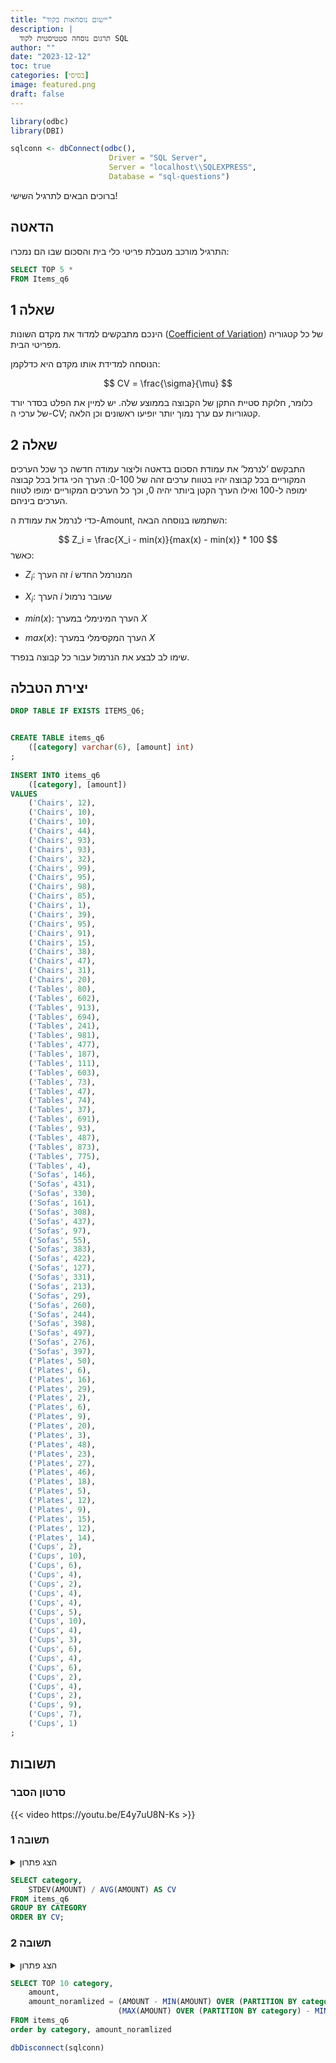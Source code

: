 ```yaml
---
title: "יישום נוסחאות בקוד"
description: |
  תרגום נוסחה סטטיסטית לקוד SQL
author: ""
date: "2023-12-12"
toc: true
categories: [בסיסי]
image: featured.png
draft: false
---
```


```r
library(odbc)
library(DBI)

sqlconn <- dbConnect(odbc(),
                      Driver = "SQL Server",
                      Server = "localhost\\SQLEXPRESS",
                      Database = "sql-questions")
```

ברוכים הבאים לתרגיל השישי!

## הדאטה

התרגיל מורכב מטבלת פריטי כלי בית והסכום שבו הם נמכרו:

```sql
SELECT TOP 5 * 
FROM Items_q6
```

## שאלה 1

הינכם מתבקשים למדוד את מקדם השונות ([Coefficient of Variation](https://en.wikipedia.org/wiki/Coefficient_of_variation)) של כל קטגוריה מפריטי הבית.

הנוסחה למדידת אותו מקדם היא כדלקמן:

$$
CV = \frac{\sigma}{\mu}
$$

כלומר, חלוקת סטיית התקן של הקבוצה בממוצע שלה. יש למיין את הפלט בסדר יורד של ערכי ה-CV; קטגוריות עם ערך נמוך יותר יופיעו ראשונים וכן הלאה.

## שאלה 2

התבקשם 'לנרמל' את עמודת הסכום בדאטה וליצור עמודה חדשה כך שכל הערכים המקוריים בכל קבוצה יהיו בטווח ערכים זהה של 0-100: הערך הכי גדול בכל קבוצה ימופה ל-100 ואילו הערך הקטן ביותר יהיה 0, וכך כל הערכים המקוריים ימופו לטווח הערכים ביניהם. 

כדי לנרמל את עמודת ה-Amount, השתמשו בנוסחה הבאה:

$$
Z_i = \frac{X_i - min(x)}{max(x) - min(x)} * 100
$$
כאשר:  

- $Z_i$: זה הערך $i$ המנורמל החדש  

- $X_i$: הערך $i$ שעובר נרמול  

- $min(x)$: הערך המינימלי במערך $X$  

- $max(x)$: הערך המקסימלי במערך $X$   

שימו לב לבצע את הנרמול עבור כל קבוצה בנפרד.



## יצירת הטבלה

```sql
DROP TABLE IF EXISTS ITEMS_Q6;


CREATE TABLE items_q6
    ([category] varchar(6), [amount] int)
;
    
INSERT INTO items_q6
    ([category], [amount])
VALUES
    ('Chairs', 12),
    ('Chairs', 10),
    ('Chairs', 10),
    ('Chairs', 44),
    ('Chairs', 93),
    ('Chairs', 93),
    ('Chairs', 32),
    ('Chairs', 99),
    ('Chairs', 95),
    ('Chairs', 98),
    ('Chairs', 85),
    ('Chairs', 1),
    ('Chairs', 39),
    ('Chairs', 95),
    ('Chairs', 91),
    ('Chairs', 15),
    ('Chairs', 38),
    ('Chairs', 47),
    ('Chairs', 31),
    ('Chairs', 20),
    ('Tables', 80),
    ('Tables', 602),
    ('Tables', 913),
    ('Tables', 694),
    ('Tables', 241),
    ('Tables', 981),
    ('Tables', 477),
    ('Tables', 187),
    ('Tables', 111),
    ('Tables', 603),
    ('Tables', 73),
    ('Tables', 47),
    ('Tables', 74),
    ('Tables', 37),
    ('Tables', 691),
    ('Tables', 93),
    ('Tables', 487),
    ('Tables', 873),
    ('Tables', 775),
    ('Tables', 4),
    ('Sofas', 146),
    ('Sofas', 431),
    ('Sofas', 330),
    ('Sofas', 161),
    ('Sofas', 308),
    ('Sofas', 437),
    ('Sofas', 97),
    ('Sofas', 55),
    ('Sofas', 383),
    ('Sofas', 422),
    ('Sofas', 127),
    ('Sofas', 331),
    ('Sofas', 213),
    ('Sofas', 29),
    ('Sofas', 260),
    ('Sofas', 244),
    ('Sofas', 398),
    ('Sofas', 497),
    ('Sofas', 276),
    ('Sofas', 397),
    ('Plates', 50),
    ('Plates', 6),
    ('Plates', 16),
    ('Plates', 29),
    ('Plates', 2),
    ('Plates', 6),
    ('Plates', 9),
    ('Plates', 20),
    ('Plates', 3),
    ('Plates', 48),
    ('Plates', 23),
    ('Plates', 27),
    ('Plates', 46),
    ('Plates', 18),
    ('Plates', 5),
    ('Plates', 12),
    ('Plates', 9),
    ('Plates', 15),
    ('Plates', 12),
    ('Plates', 14),
    ('Cups', 2),
    ('Cups', 10),
    ('Cups', 6),
    ('Cups', 4),
    ('Cups', 2),
    ('Cups', 4),
    ('Cups', 4),
    ('Cups', 5),
    ('Cups', 10),
    ('Cups', 4),
    ('Cups', 3),
    ('Cups', 6),
    ('Cups', 4),
    ('Cups', 6),
    ('Cups', 2),
    ('Cups', 4),
    ('Cups', 2),
    ('Cups', 9),
    ('Cups', 7),
    ('Cups', 1)
;


```

## תשובות

### סרטון הסבר


{{< video https://youtu.be/E4y7uU8N-Ks >}}


### תשובה 1

<details>

<summary>הצג פתרון</summary>

```sql
SELECT category,
	STDEV(AMOUNT) / AVG(AMOUNT) AS CV
FROM items_q6
GROUP BY CATEGORY
ORDER BY CV;
```

</details>

```sql
SELECT category,
	STDEV(AMOUNT) / AVG(AMOUNT) AS CV
FROM items_q6
GROUP BY CATEGORY
ORDER BY CV;
```

### תשובה 2

<details>

<summary>הצג פתרון</summary>

```sql
SELECT category,
	amount,
	amount_noramlized = (AMOUNT - MIN(AMOUNT) OVER (PARTITION BY category)) * 100.0 / 
						(MAX(AMOUNT) OVER (PARTITION BY category) - MIN(AMOUNT) OVER (PARTITION BY category))
FROM items_q6
order by category, amount_noramlized

```

</details>

```sql
SELECT TOP 10 category,
	amount,
	amount_noramlized = (AMOUNT - MIN(AMOUNT) OVER (PARTITION BY category)) * 100.0 / 
						(MAX(AMOUNT) OVER (PARTITION BY category) - MIN(AMOUNT) OVER (PARTITION BY category))
FROM items_q6
order by category, amount_noramlized
```

```r
dbDisconnect(sqlconn)
```
